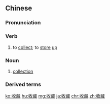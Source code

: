 ==Chinese==
{{zh-forms}}

===Pronunciation===
{{zh-pron
|m=shōucáng
|c=sau1 cong4
|h=pfs=sû-chhòng
|mn=siu-chông
|ma=Zh-shoucáng.ogg
|cat=v,n
}}

===Verb===
{{zh-verb}}

# to [[collect]]; to [[store]] [[up]]

===Noun===
{{zh-noun}}

# [[collection]]

===Derived terms===
{{zh-der|收藏家|收藏品|收藏癖}}

{{zh-cat|Advanced}}

[[ko:收藏]]
[[hu:收藏]]
[[mg:收藏]]
[[ja:收藏]]
[[chr:收藏]]
[[zh:收藏]]